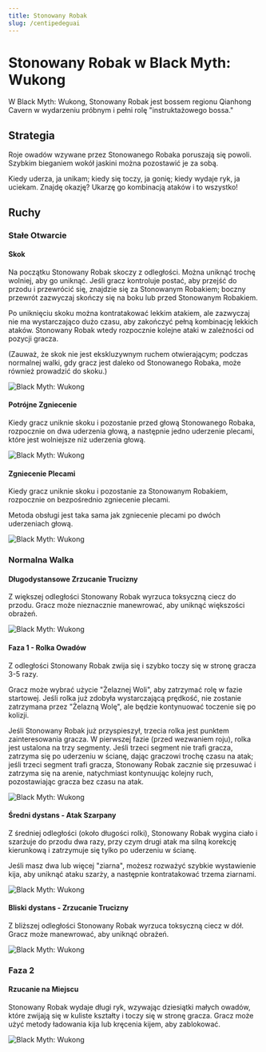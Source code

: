 ```yaml
---
title: Stonowany Robak 
slug: /centipedeguai
---
```


# Stonowany Robak w Black Myth: Wukong

W Black Myth: Wukong, Stonowany Robak jest bossem regionu Qianhong Cavern w wydarzeniu próbnym i pełni rolę "instruktażowego bossa."

## Strategia

Roje owadów wzywane przez Stonowanego Robaka poruszają się powoli. Szybkim bieganiem wokół jaskini można pozostawić je za sobą.

Kiedy uderza, ja unikam; kiedy się toczy, ja gonię; kiedy wydaje ryk, ja uciekam. Znajdę okazję? Ukarzę go kombinacją ataków i to wszystko!

## Ruchy

### Stałe Otwarcie

#### Skok

Na początku Stonowany Robak skoczy z odległości. Można uniknąć trochę wolniej, aby go uniknąć. Jeśli gracz kontroluje postać, aby przejść do przodu i przewrócić się, znajdzie się za Stonowanym Robakiem; boczny przewrót zazwyczaj skończy się na boku lub przed Stonowanym Robakiem.

Po uniknięciu skoku można kontratakować lekkim atakiem, ale zazwyczaj nie ma wystarczająco dużo czasu, aby zakończyć pełną kombinację lekkich ataków. Stonowany Robak wtedy rozpocznie kolejne ataki w zależności od pozycji gracza.

(Zauważ, że skok nie jest ekskluzywnym ruchem otwierającym; podczas normalnej walki, gdy gracz jest daleko od Stonowanego Robaka, może również prowadzić do skoku.)

<img src="/img/bosses/feipu.gif" alt="Black Myth: Wukong"/>

#### Potrójne Zgniecenie

Kiedy gracz uniknie skoku i pozostanie przed głową Stonowanego Robaka, rozpocznie on dwa uderzenia głową, a następnie jedno uderzenie plecami, które jest wolniejsze niż uderzenia głową.

<img src="/img/bosses/sandusnza.gif" alt="Black Myth: Wukong"/>

#### Zgniecenie Plecami

Kiedy gracz uniknie skoku i pozostanie za Stonowanym Robakiem, rozpocznie on bezpośrednio zgniecenie plecami.

Metoda obsługi jest taka sama jak zgniecenie plecami po dwóch uderzeniach głową.

<img src="/img/bosses/beiza.gif" alt="Black Myth: Wukong"/>

### Normalna Walka

#### Długodystansowe Zrzucanie Trucizny

Z większej odległości Stonowany Robak wyrzuca toksyczną ciecz do przodu. Gracz może nieznacznie manewrować, aby uniknąć większości obrażeń.

<img src="/img/bosses/yjlpd.gif" alt="Black Myth: Wukong"/>

#### Faza 1 - Rolka Owadów

Z odległości Stonowany Robak zwija się i szybko toczy się w stronę gracza 3-5 razy.

Gracz może wybrać użycie "Żelaznej Woli", aby zatrzymać rolę w fazie startowej. Jeśli rolka już zdobyła wystarczającą prędkość, nie zostanie zatrzymana przez "Żelazną Wolę", ale będzie kontynuować toczenie się po kolizji.

Jeśli Stonowany Robak już przyspieszył, trzecia rolka jest punktem zainteresowania gracza. W pierwszej fazie (przed wezwaniem roju), rolka jest ustalona na trzy segmenty. Jeśli trzeci segment nie trafi gracza, zatrzyma się po uderzeniu w ścianę, dając graczowi trochę czasu na atak; jeśli trzeci segment trafi gracza, Stonowany Robak zacznie się przesuwać i zatrzyma się na arenie, natychmiast kontynuując kolejny ruch, pozostawiając gracza bez czasu na atak.

<img src="/img/bosses/chonche.gif" alt="Black Myth: Wukong"/>

#### Średni dystans - Atak Szarpany

Z średniej odległości (około długości rolki), Stonowany Robak wygina ciało i szarżuje do przodu dwa razy, przy czym drugi atak ma silną korekcję kierunkową i zatrzymuje się tylko po uderzeniu w ścianę.

Jeśli masz dwa lub więcej "ziarna", możesz rozważyć szybkie wystawienie kija, aby uniknąć ataku szarży, a następnie kontratakować trzema ziarnami.

<img src="/img/bosses/zjltj.gif" alt="Black Myth: Wukong"/>

#### Bliski dystans - Zrzucanie Trucizny

Z bliższej odległości Stonowany Robak wyrzuca toksyczną ciecz w dół. Gracz może manewrować, aby uniknąć obrażeń.

<img src="/img/bosses/jjlpd.gif" alt="Black Myth: Wukong"/>

### Faza 2

#### Rzucanie na Miejscu

Stonowany Robak wydaje długi ryk, wzywając dziesiątki małych owadów, które zwijają się w kuliste kształty i toczy się w stronę gracza. Gracz może użyć metody ładowania kija lub kręcenia kijem, aby zablokować.

<img src="/img/bosses/erjduan.gif" alt="Black Myth: Wukong"/>

